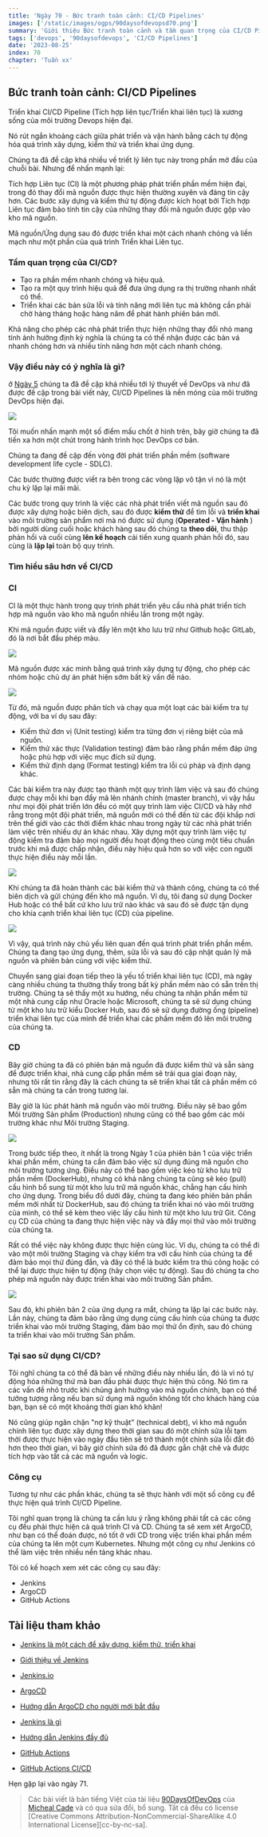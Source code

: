 ```yaml
---
title: 'Ngày 70 - Bức tranh toàn cảnh: CI/CD Pipelines'
images: ['/static/images/ogps/90daysofdevopsd70.png']
summary: 'Giới thiệu Bức tranh toàn cảnh và tầm quan trọng của CI/CD Pipelines'
tags: ['devops', '90daysofdevops', 'CI/CD Pipelines']
date: '2023-08-25'
index: 70
chapter: 'Tuần xx'
---
```


<TOCInline toc={props.toc} asDisclosure />

## Bức tranh toàn cảnh: CI/CD Pipelines

Triển khai CI/CD Pipeline (Tích hợp liên tục/Triển khai liên tục) là xương sống của môi trường Devops hiện đại.

Nó rút ngắn khoảng cách giữa phát triển và vận hành bằng cách tự động hóa quá trình xây dựng, kiểm thử và triển khai ứng dụng.

Chúng ta đã đề cập khá nhiều về triết lý liên tục này trong phần mở đầu của chuỗi bài. Nhưng để nhấn mạnh lại:

Tích hợp Liên tục (CI) là một phương pháp phát triển phần mềm hiện đại, trong đó thay đổi mã nguồn được thực hiện thường xuyên và đáng tin cậy hơn. Các bước xây dựng và kiểm thử tự động được kích hoạt bởi Tích hợp Liên tục đảm bảo tính tin cậy của những thay đổi mã nguồn được gộp vào kho mã nguồn.

Mã nguồn/Ứng dụng sau đó được triển khai một cách nhanh chóng và liền mạch như một phần của quá trình Triển khai Liên tục.

### Tầm quan trọng của CI/CD?

* Tạo ra phần mềm nhanh chóng và hiệu quả.
* Tạo ra một quy trình hiệu quả để đưa ứng dụng ra thị trường nhanh nhất có thể.
* Triển khai các bản sửa lỗi và tính năng mới liên tục mà không cần phải chờ hàng tháng hoặc hàng năm để phát hành phiên bản mới.

Khả năng cho phép các nhà phát triển thực hiện những thay đổi nhỏ mang tính ảnh hưởng định kỳ nghĩa là chúng ta có thể nhận được các bản vá nhanh chóng hơn và nhiều tính năng hơn một cách nhanh chóng.

### Vậy điều này có ý nghĩa là gì? 

ở [Ngày 5](day05.md) chúng ta đã đề cập khá nhiều tới lý thuyết về DevOps và như đã được đề cập trong bài viết này, CI/CD Pipelines là nền móng của môi trường DevOps hiện đại.

![](/static/images/assets/Day5_DevOps8.png)

Tôi muốn nhấn mạnh một số điểm mấu chốt ở hình trên, bây giờ chúng ta đã tiến xa hơn một chút trong hành trình học DevOps cơ bản.

Chúng ta đang đề cập đến vòng đời phát triển phần mềm (software development life cycle - SDLC).

Các bước thường được viết ra bên trong các vòng lặp vô tận vì nó là một chu kỳ lặp lại mãi mãi.

Các bước trong quy trình là việc các nhà phát triển viết mã nguồn sau đó được xây dựng hoặc biên dịch, sau đó được **kiểm thử** để tìm lỗi và **triển khai** vào môi trường sản phẩm nơi mà nó được sử dụng (**Operated - Vận hành** ) bởi người dùng cuối hoặc khách hàng sau đó chúng ta **theo dõi**, thu thập phản hồi và cuối cùng **lên kế hoạch** cải tiến xung quanh phản hồi đó, sau cùng là **lặp lại** toàn bộ quy trình.

### Tìm hiểu sâu hơn về CI/CD

### CI

CI là một thực hành trong quy trình phát triển yêu cầu nhà phát triển tích hợp mã nguồn vào kho mã nguồn nhiều lần trong một ngày.

Khi mã nguồn được viết và đẩy lên một kho lưu trữ như Github hoặc GitLab, đó là nơi bắt đầu phép màu.

![](/static/images/assets/Day70_CICD1.png)

Mã nguồn được xác minh bằng quá trình xây dựng tự động, cho phép các nhóm hoặc chủ dự án phát hiện sớm bất kỳ vấn đề nào.

![](/static/images/assets/Day70_CICD2.png)

Từ đó, mã nguồn được phân tích và chạy qua một loạt các bài kiểm tra tự động, với ba ví dụ sau đây:

* Kiểm thử đơn vị (Unit testing) kiểm tra từng đơn vị riêng biệt của mã nguồn.
* Kiểm thử xác thực (Validation testing) đảm bảo rằng phần mềm đáp ứng hoặc phù hợp với việc mục đích sử dụng.
* Kiểm thử định dạng (Format testing) kiểm tra lỗi cú pháp và định dạng khác.

Các bài kiểm tra này được tạo thành một quy trình làm việc và sau đó chúng được chạy mỗi khi bạn đẩy mã lên nhánh chính (master branch), vì vậy hầu như mọi đội phát triển lớn đều có một quy trình làm việc CI/CD và hãy nhớ rằng trong một đội phát triển, mã nguồn mới có thể đến từ các đội khắp nơi trên thế giới vào các thời điểm khác nhau trong ngày từ các nhà phát triển làm việc trên nhiều dự án khác nhau. Xây dựng một quy trình làm việc tự động kiểm tra đảm bảo mọi người đều hoạt động theo cùng một tiêu chuẩn trước khi mã được chấp nhận, điều này hiệu quả hơn so với việc con người thực hiện điều này mỗi lần.

![](/static/images/assets/Day70_CICD3.png)

Khi chúng ta đã hoàn thành các bài kiểm thử và thành công, chúng ta có thể biên dịch và gửi chúng đến kho mã nguồn. Ví dụ, tôi đang sử dụng Docker Hub hoặc có thể bất cứ kho lưu trữ nào khác và sau đó sẽ được tận dụng cho khía cạnh triển khai liên tục (CD) của pipeline.

![](/static/images/assets/Day70_CICD4.png)

Vì vậy, quá trình này chủ yếu liên quan đến quá trình phát triển phần mềm. Chúng ta đang tạo ứng dụng, thêm, sửa lỗi và sau đó cập nhật quản lý mã nguồn và phiên bản cùng với việc kiểm thử.

Chuyển sang giai đoạn tiếp theo là yếu tố triển khai liên tục (CD), mà ngày càng nhiều chúng ta thường thấy trong bất kỳ phần mềm nào có sẵn trên thị trường. Chúng ta sẽ thấy một xu hướng, nếu chúng ta nhận phần mềm từ một nhà cung cấp như Oracle hoặc Microsoft, chúng ta sẽ sử dụng chúng từ một kho lưu trữ kiểu Docker Hub, sau đó sẽ sử dụng đường ống (pipeline) triển khai liên tục của mình để triển khai các phầm mềm đó lên môi trường của chúng ta.
### CD

Bây giờ chúng ta đã có phiên bản mã nguồn đã được kiểm thử và sẵn sàng để được triển khai, nhà cung cấp phần mềm sẽ trải qua giai đoạn này, nhưng tôi rất tin rằng đây là cách chúng ta sẽ triển khai tất cả phần mềm có sẵn mà chúng ta cần trong tương lai.

Bây giờ là lúc phát hành mã nguồn vào môi trường. Điều này sẽ bao gồm Môi trường Sản phẩm (Production) nhưng cũng có thể bao gồm các môi trường khác như Môi trường Staging.

![](/static/images/assets/Day70_CICD5.png)

Trong bước tiếp theo, ít nhất là trong Ngày 1 của phiên bản 1 của việc triển khai phần mềm, chúng ta cần đảm bảo việc sử dụng đúng mã nguồn cho môi trường tương ứng. Điều này có thể bao gồm việc kéo từ kho lưu trữ phần mềm (DockerHub), nhưng có khả năng chúng ta cũng sẽ kéo (pull) cấu hình bổ sung từ một kho lưu trữ mã nguồn khác, chẳng hạn cấu hình cho ứng dụng. Trong biểu đồ dưới đây, chúng ta đang kéo phiên bản phần mềm mới nhất từ DockerHub, sau đó chúng ta triển khai nó vào môi trường của mình, có thể sẽ kèm theo việc lấy cấu hình từ một kho lưu trữ Git. Công cụ CD của chúng ta đang thực hiện việc này và đẩy mọi thứ vào môi trường của chúng ta.

Rất có thể việc này không được thực hiện cùng lúc. Ví dụ, chúng ta có thể đi vào một môi trường Staging và chạy kiểm tra với cấu hình của chúng ta để đảm bảo mọi thứ đúng đắn, và đây có thể là bước kiểm tra thủ công hoặc có thể lại được thực hiện tự động (hãy chọn việc tự động). Sau đó chúng ta cho phép mã nguồn này được triển khai vào môi trường Sản phẩm.

![](/static/images/assets/Day70_CICD6.png)

Sau đó, khi phiên bản 2 của ứng dụng ra mắt, chúng ta lặp lại các bước này. Lần này, chúng ta đảm bảo rằng ứng dụng cùng cấu hình của chúng ta được triển khai vào môi trường Staging, đảm bảo mọi thứ ổn định, sau đó chúng ta triển khai vào môi trường Sản phẩm.

### Tại sao sử dụng CI/CD?

Tôi nghĩ chúng ta có thể đã bàn về những điều này nhiều lần, đó là vì nó tự động hóa những thứ mà ban đầu phải được thực hiện thủ công. Nó tìm ra các vấn đề nhỏ trước khi chúng ảnh hưởng vào mã nguồn chính, bạn có thể tưởng tượng rằng nếu bạn sử dụng mã nguồn không tốt cho khách hàng của bạn, bạn sẽ có một khoảng thời gian khó khăn!

Nó cũng giúp ngăn chặn "nợ kỹ thuật" (technical debt), vì kho mã nguồn chính liên tục được xây dựng theo thời gian sau đó một chỉnh sửa lỗi tạm thời được thực hiện vào ngày đầu tiên sẽ trở thành một chỉnh sửa lỗi đắt đỏ hơn theo thời gian, vì bây giờ chỉnh sửa đó đã được gắn chặt chẽ và được tích hợp vào tất cả các mã nguồn và logic.

### Công cụ

Tương tự như các phần khác, chúng ta sẽ thực hành với một số công cụ để thực hiện quá trình CI/CD Pipeline.

Tôi nghĩ quan trọng là chúng ta cần lưu ý rằng không phải tất cả các công cụ đều phải thực hiện cả quá trình CI và CD. Chúng ta sẽ xem xét ArgoCD, như bạn có thể đoán được, nó tốt ở với CD trong việc triển khai phần mềm của chúng ta lên một cụm Kubernetes. Nhưng một công cụ như Jenkins có thể làm việc trên nhiều nền tảng khác nhau.

Tôi có kế hoạch xem xét các công cụ sau đây:

* Jenkins
* ArgoCD
* GitHub Actions

## Tài liệu tham khảo

- [Jenkins là một cách để xây dựng, kiểm thử, triển khai](https://www.youtube.com/watch?v=_MXtbjwsz3A)

- [Giới thiệu về Jenkins](https://www.edx.org/learn/computer-science/the-linux-foundation-introduction-to-jenkins)

- [Jenkins.io](https://www.jenkins.io)

- [ArgoCD](https://argo-cd.readthedocs.io/en/stable/)

- [Hướng dẫn ArgoCD cho người mới bắt đầu](https://www.youtube.com/watch?v=MeU5_k9ssrs)

- [Jenkins là gì](https://www.youtube.com/watch?v=LFDrDnKPOTg)

- [Hướng dẫn Jenkins đầy đủ](https://www.youtube.com/watch?v=nCKxl7Q_20I&t=3s)

- [GitHub Actions](https://www.youtube.com/watch?v=R8_veQiYBjI)

- [GitHub Actions CI/CD](https://www.youtube.com/watch?v=mFFXuXjVgkU)

Hẹn gặp lại vào ngày 71.

> Các bài viết là bản tiếng Việt của tài liệu [90DaysOfDevOps](https://github.com/MichaelCade/90DaysOfDevOps/tree/main/2022/Days) của [Micheal Cade](https://twitter.com/MichaelCade1) và có qua sửa đổi, bổ sung. Tất cả đều có license [Creative Commons Attribution-NonCommercial-ShareAlike 4.0 International License][cc-by-nc-sa].